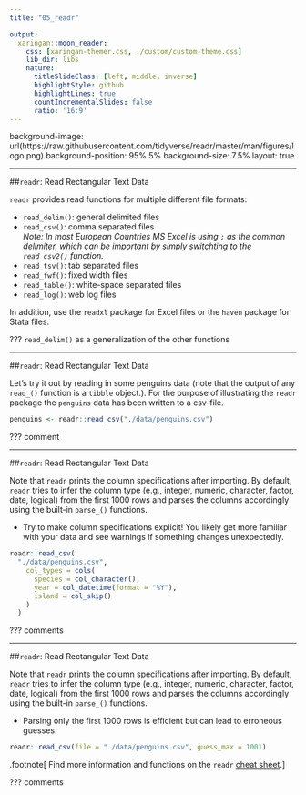 ```yaml
---
title: "05_readr"

output:
  xaringan::moon_reader:
    css: [xaringan-themer.css, ./custom/custom-theme.css]
    lib_dir: libs
    nature:
      titleSlideClass: [left, middle, inverse]
      highlightStyle: github
      highlightLines: true
      countIncrementalSlides: false
      ratio: '16:9'
---
```


background-image: url(https://raw.githubusercontent.com/tidyverse/readr/master/man/figures/logo.png)
background-position: 95% 5%
background-size: 7.5%
layout: true

---

##`readr`: Read Rectangular Text Data

`readr` provides read functions for multiple different file formats:

- `read_delim()`: general delimited files
- `read_csv()`: comma separated files  
*Note: In most European Countries MS Excel is using `;` as the common delimiter, which can be important by simply switchting to the `read_csv2()` function.*
- `read_tsv()`: tab separated files
- `read_fwf()`: fixed width files
- `read_table()`: white-space separated files
- `read_log()`: web log files

In addition, use the `readxl` package for Excel files or the `haven` package for Stata files.

???
`read_delim()` as a generalization of the other functions

---

##`readr`: Read Rectangular Text Data

Let's try it out by reading in some penguins data (note that the output of any `read_()` function is a `tibble` object.). For the purpose of illustrating the `readr` package the `penguins` data has been written to a csv-file.

```r
penguins <- readr::read_csv("./data/penguins.csv")
```

???
comment

---

##`readr`: Read Rectangular Text Data

Note that `readr` prints the column specifications after importing. By default, `readr` tries to infer the column type (e.g., integer, numeric, character, factor, date, logical) from the first 1000 rows and parses the columns accordingly using the built-in `parse_()` functions.

- Try to make column specifications explicit! You likely get more familiar with your data and see warnings if something changes unexpectedly. 
```r
readr::read_csv(
  "./data/penguins.csv",
    col_types = cols(
      species = col_character(),
      year = col_datetime(format = "%Y"),
      island = col_skip()
    )
  )
```

???
comments

---

##`readr`: Read Rectangular Text Data

Note that `readr` prints the column specifications after importing. By default, `readr` tries to infer the column type (e.g., integer, numeric, character, factor, date, logical) from the first 1000 rows and parses the columns accordingly using the built-in `parse_()` functions.

- Parsing only the first 1000 rows is efficient but can lead to erroneous guesses.  
```r
readr::read_csv(file = "./data/penguins.csv", guess_max = 1001)
```

.footnote[
Find more information and functions on the `readr` [cheat sheet](https://raw.githubusercontent.com/rstudio/cheatsheets/master/data-import.pdf).
]

???
comments
